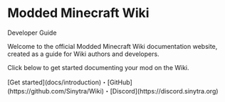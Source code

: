# Modded Minecraft Wiki

<p className="wiki-subtitle">Developer Guide</p>

Welcome to the official Modded Minecraft Wiki documentation website, created as a guide for Wiki authors and developers.

Click below to get started documenting your mod on the Wiki.

<div className="text-center font-semibold my-6">
    [Get started](docs/introduction)・[GitHub](https://github.com/Sinytra/Wiki)・[Discord](https://discord.sinytra.org)
</div>